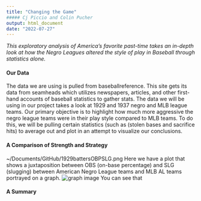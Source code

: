 ```yaml
---
title: "Changing the Game"
##### Cj Piccio and Colin Pucher
output: html_document
date: "2022-07-27"
---
```


*This exploratory analysis of America's favorite past-time takes an in-depth look at how the Negro Leagues altered the style of play in Baseball through statistics alone.*

#### Our Data

The data we are using is pulled from baseballreference. This site gets its data from seamheads which utilizes newspapers, articles, and other first-hand accounts of baseball statistics to gather stats. The data we will be using in our project takes a look at 1929 and 1937 negro and MLB league teams. Our primary objective is to highlight how much more aggressive the negro league teams were in their play style compared to MLB teams. To do this, we will be pulling certain statistics (such as (stolen bases and sacrifice hits) to average out and plot in an attempt to visualize our conclusions.

#### A Comparison of Strength and Strategy
 ~/Documents/GitHub/1929battersOBPSLG.png
Here we have a plot that shows a juxtaposition between OBS (on-base percentage) and SLG (slugging) between American Negro League teams and MLB AL teams portrayed on a graph. ![graph image](https://raw.githubusercontent.com/sejotathecoder/Baseball--a_numbers_game/main/1929battersOBPSLG.png)
You can see that

#### A Summary
